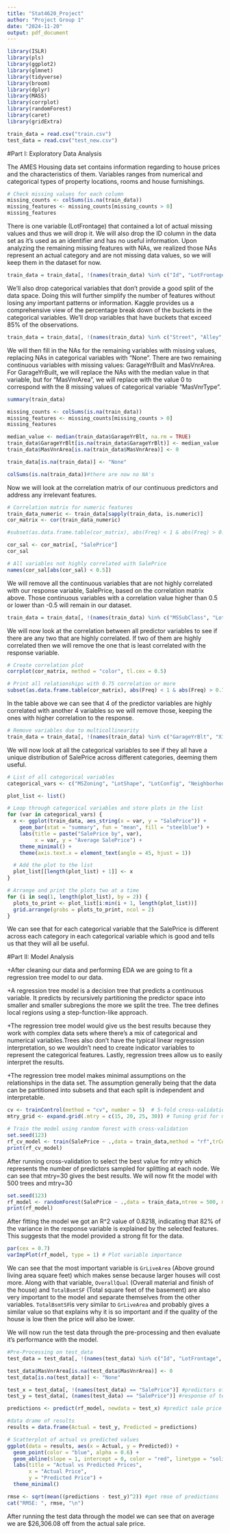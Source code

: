---
title: "Stat4620_Project"
author: "Project Group 1"
date: "2024-11-20"
output: pdf_document
---

```{r}
library(ISLR)
library(pls)
library(ggplot2)
library(glmnet)
library(tidyverse)
library(broom)
library(dplyr)
library(MASS)
library(corrplot)
library(randomForest)
library(caret)
library(gridExtra)

train_data = read.csv("train.csv")
test_data = read.csv("test_new.csv")
```


#Part I: Exploratory Data Analysis

The AMES Housing data set contains information regarding to house prices and the characteristics of them. Variables ranges from numerical and categorical types of property locations, rooms and house furnishings.

```{r}
# Check missing values for each column
missing_counts <- colSums(is.na(train_data))
missing_features <- missing_counts[missing_counts > 0]
missing_features
```

There is one variable (LotFrontage) that contained a lot of actual missing values and thus we will drop it. We will also drop the ID column in the data set as it's used as an identifier and has no useful information. Upon analyzing the remaining missing features with NAs, we realized those NAs represent an actual category and are not missing data values, so we will keep them in the dataset for now.

```{r}
train_data = train_data[, !(names(train_data) %in% c("Id", "LotFrontage"))]
```

We'll also drop categorical variables that don't provide a good split of the data space. Doing this will further simplify the number of features without losing any important patterns or information. Kaggle provides us a comprehensive view of the percentage break down of the buckets in the categorical variables. We'll drop variables that have buckets that exceed 85% of the observations.

```{r}
train_data = train_data[, !(names(train_data) %in% c("Street", "Alley", "PoolQC", "MiscFeature", "LandContour", "Utilities", "LandSlope","Condition1","Condition2","RoofMatl","ExterCond","BsmtCond","BsmtFinType2","Heating","CentralAir","Electrical","Functional","GarageQual","GarageCond","PavedDrive", "SaleType"))]
```

We will then fill in the NAs for the remaining variables with missing values, replacing NAs in categorical variables with "None". There are two remaining continuous variables with missing values: GarageYrBuilt and MasVnrArea. For GarageYrBuilt, we will replace the NAs with the median value in that variable, but for "MasVnrArea", we will replace with the value 0 to correspond with the 8 missing values of categorical variable "MasVnrType". 

```{r}
summary(train_data)

missing_counts <- colSums(is.na(train_data))
missing_features <- missing_counts[missing_counts > 0]
missing_features

median_value <- median(train_data$GarageYrBlt, na.rm = TRUE)
train_data$GarageYrBlt[is.na(train_data$GarageYrBlt)] <- median_value
train_data$MasVnrArea[is.na(train_data$MasVnrArea)] <- 0

train_data[is.na(train_data)] <- "None"

colSums(is.na(train_data))#there are now no NA's
```

Now we will look at the correlation matrix of our continuous predictors and address any irrelevant features.

```{r}
# Correlation matrix for numeric features
train_data_numeric <- train_data[sapply(train_data, is.numeric)]
cor_matrix <- cor(train_data_numeric)

#subset(as.data.frame.table(cor_matrix), abs(Freq) < 1 & abs(Freq) > 0.75)

cor_sal <- cor_matrix[, "SalePrice"]
cor_sal

# All variables not highly correlated with SalePrice
names(cor_sal[abs(cor_sal) < 0.5])
```

We will remove all the continuous variables that are not highly correlated with our response variable, SalePrice, based on the correlation matrix above. Those continuous variables with a correlation value higher than 0.5 or lower than -0.5 will remain in our dataset.

```{r}
train_data = train_data[, !(names(train_data) %in% c("MSSubClass", "LotArea", "OverallCond", "BsmtFinSF1", "BsmtFinSF2", "BsmtUnfSF", "X2ndFlrSF", "LowQualFinSF", "BsmtFullBath", "BsmtHalfBath", "HalfBath", "BedroomAbvGr", "KitchenAbvGr", "Fireplaces", "WoodDeckSF", "OpenPorchSF", "EnclosedPorch", "X3SsnPorch", "ScreenPorch", "PoolArea", "MiscVal", "MoSold", "YrSold"))]
```

We will now look at the correlation between all predictor variables to see if there are any two that are highly correlated. If two of them are highly correlated then we will remove the one that is least correlated with the response variable.

```{r}
# Create correlation plot
corrplot(cor_matrix, method = "color", tl.cex = 0.5)

# Print all relationships with 0.75 correlation or more
subset(as.data.frame.table(cor_matrix), abs(Freq) < 1 & abs(Freq) > 0.75)
```

In the table above we can see that 4 of the predictor variables are highly correlated with another 4 variables so we will remove those, keeping the ones with higher correlation to the response.

```{r}
# Remove variables due to multicollinearity
train_data = train_data[, !(names(train_data) %in% c("GarageYrBlt", "X1stFlrSF", "TotRmsAbvGrd", "GarageArea"))]
```

We will now look at all the categorical variables to see if they all have a unique distribution of SalePrice across different categories, deeming them useful.

```{r warning=FALSE}
# List of all categorical variables
categorical_vars <- c("MSZoning", "LotShape", "LotConfig", "Neighborhood", "BldgType", "HouseStyle", "RoofStyle", "Exterior1st", "Exterior2nd", "MasVnrType", "ExterQual", "Foundation","BsmtQual","BsmtExposure","BsmtFinType1","HeatingQC", "KitchenQual","FireplaceQu", "GarageType","GarageFinish", "Fence", "SaleCondition")

plot_list <- list()

# Loop through categorical variables and store plots in the list
for (var in categorical_vars) {
  x <- ggplot(train_data, aes_string(x = var, y = "SalePrice")) +
    geom_bar(stat = "summary", fun = "mean", fill = "steelblue") +
    labs(title = paste("SalePrice by", var),
         x = var, y = "Average SalePrice") +
    theme_minimal() +
    theme(axis.text.x = element_text(angle = 45, hjust = 1))

  # Add the plot to the list
  plot_list[[length(plot_list) + 1]] <- x
}

# Arrange and print the plots two at a time
for (i in seq(1, length(plot_list), by = 2)) {
  plots_to_print <- plot_list[i:min(i + 1, length(plot_list))]
  grid.arrange(grobs = plots_to_print, ncol = 2)
}
```

We can see that for each categorical variable that the SalePrice is different across each category in each categorical variable which is good and tells us that they will all be useful. 

#Part II: Model Analysis

+After cleaning our data and performing EDA we are going to fit a regression tree model to our data.

+A regression tree model is a decision tree that predicts a continuous variable. It predicts by recursively partitioning the predictor space into smaller and smaller subregions the more we split the tree. The tree defines local regions using a step-function-like approach.

+The regression tree model would give us the best results because they work with complex data sets where there's a mix of categorical and numerical variables.Trees also don't have the typical linear regression interpretation, so we wouldn't need to create indicator variables to represent the categorical features. Lastly, regression trees allow us to easily interpret the results.

+The regression tree model makes minimal assumptions on the relationships in the data set. The assumption generally being that the data can be partitioned into subsets and that each split is independent and interpretable. 

```{r}
cv <- trainControl(method = "cv", number = 5)  # 5-fold cross-validation
mtry_grid <- expand.grid(.mtry = c(15, 20, 25, 30)) # Tuning grid for mtry

# Train the model using random forest with cross-validation
set.seed(123)
rf_cv_model <- train(SalePrice ~ .,data = train_data,method = "rf",trControl = cv,tuneGrid = mtry_grid,ntree = 500)
print(rf_cv_model)
```

After running cross-validation to select the best value for mtry which represents the number of predictors sampled for splitting at each node. We can see that mtry=30 gives the best results. We will now fit the model with 500 trees and mtry=30

```{r}
set.seed(123)
rf_model <- randomForest(SalePrice ~ .,data = train_data,ntree = 500, mtry = 30, importance = TRUE)
print(rf_model)
```

After fitting the model we got an R^2 value of 0.8218, indicating that 82% of the variance in the response variable is explained by the selected features. This suggests that the model provided a strong fit for the data.

```{r}
par(cex = 0.7)
varImpPlot(rf_model, type = 1) # Plot variable importance
```

We can see that the most important variable is `GrLiveArea` (Above ground living area square feet) which makes sense because larger houses will cost more. Along with that variable, `OverallQual` (Overall material and finish of the house) and `TotalBsmtSF` (Total square feet of the basement) are also very important to the model and separate themselves from the other variables. `TotalBsmtSF`is very similar to `GrLiveArea` and probably gives a similar value so that explains why it is so important and if the quality of the house is low then the price will also be lower. 

We will now run the test data through the pre-processing and then evaluate it's performance with the model.

```{r}
#Pre-Processing on test_data
test_data = test_data[, !(names(test_data) %in% c("Id", "LotFrontage", "Street", "Alley", "PoolQC", "MiscFeature", "LandContour", "Utilities", "LandSlope","Condition1","Condition2","RoofMatl","ExterCond","BsmtCond","BsmtFinType2","Heating","CentralAir","Electrical","Functional","GarageQual","GarageCond","PavedDrive", "SaleType", "GarageYrBlt", "X1stFlrSF", "TotRmsAbvGrd", "GarageArea", "MSSubClass", "LotArea", "OverallCond", "BsmtFinSF1", "BsmtFinSF2", "BsmtUnfSF", "X2ndFlrSF", "LowQualFinSF", "BsmtFullBath", "BsmtHalfBath", "HalfBath", "BedroomAbvGr", "KitchenAbvGr", "Fireplaces", "WoodDeckSF", "OpenPorchSF", "EnclosedPorch", "X3SsnPorch", "ScreenPorch", "PoolArea", "MiscVal", "MoSold", "YrSold"))]

test_data$MasVnrArea[is.na(test_data$MasVnrArea)] <- 0
test_data[is.na(test_data)] <- "None"
```

```{r}
test_x = test_data[, !(names(test_data) == "SalePrice")] #predictors of test data
test_y = test_data[, (names(test_data) == "SalePrice")] #response of test data

predictions <- predict(rf_model, newdata = test_x) #predict sale price on test data
```

```{r}
#data drame of results
results = data.frame(Actual = test_y, Predicted = predictions)

# Scatterplot of actual vs predicted values
ggplot(data = results, aes(x = Actual, y = Predicted)) +
  geom_point(color = "blue", alpha = 0.6) +
  geom_abline(slope = 1, intercept = 0, color = "red", linetype = "solid") +
  labs(title = "Actual vs Predicted Prices",
       x = "Actual Price",
       y = "Predicted Price") +
  theme_minimal()
```

```{r}

rmse <- sqrt(mean((predictions - test_y)^2)) #get rmse of predictions
cat("RMSE: ", rmse, "\n")
```

After running the test data through the model we can see that on average we are $26,306.08 off from the actual sale price.
